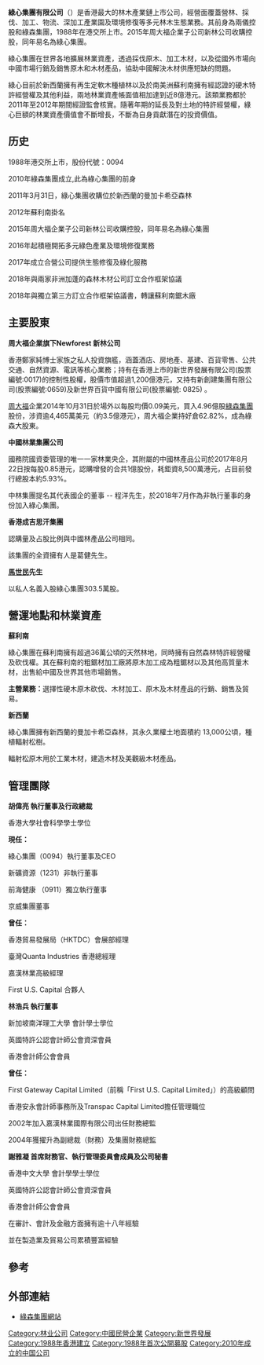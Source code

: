 '''綠心集團有限公司'''（{{sehk|0094}}）是香港最大的林木產業鏈上市公司，經營面覆蓋營林、採伐、加工、物流、深加工產業園及環境修復等多元林木生態業務。其前身為兩儀控股和綠森集團，1988年在港交所上市。2015年周大福企業子公司新林公司收購控股，同年易名為綠心集團。

綠心集團在世界各地擴展林業資產，透過採伐原木、加工木材，以及從國外市場向中國市場行銷及銷售原木和木材產品，協助中國解決木材供應短缺的問題。

綠心目前於新西蘭擁有再生定軟木種植林以及於南美洲蘇利南擁有經認證的硬木特許經營權及其他利益，兩地林業資產帳面值相加達到近8億港元。該類業務都於2011年至2012年期間經證監會核實。隨著年期的延長及對土地的特許經營權，綠心巨額的林業資產價值會不斷增長，不斷為自身貢獻潛在的投資價值。

== 历史 ==
1988年港交所上市，股份代號：0094

2010年綠森集團成立,此為綠心集團的前身

2011年3月31日，綠心集團收購位於新西蘭的曼加卡希亞森林

2012年蘇利南掛名

2015年周大福企業子公司新林公司收購控股，同年易名為綠心集團

2016年起積極開拓多元綠色產業及環境修復業務

2017年成立合營公司提供生態修復及綠化服務

2018年與兩家非洲加蓬的森林木材公司訂立合作框架協議

2018年與獨立第三方訂立合作框架協議書，轉讓蘇利南鋸木廠

== 主要股東 ==
'''周大福企業旗下Newforest 新林公司'''

香港鄭家純博士家族之私人投資旗艦，涵蓋酒店、房地產、基建、百貨零售、公共交通、自然資源、電訊等核心業務；持有在香港上市的新世界發展有限公司(股票編號:0017)的控制性股權，股價市值超過1,200億港元，又持有新創建集團有限公司(股票編號:0659)及新世界百貨中國有限公司(股票編號: 0825) 。

[[周大福|周大福]]企業2014年10月31日於場外以每股均價0.09美元，買入4.96億股[[綠森集團|綠森集團]]股份，涉資逾4,465萬美元（約3.5億港元），周大福企業持好倉62.82%，成為綠森大股東。

'''中國林業集團公司'''

國務院國資委管理的唯一一家林業央企，其附屬的中國林產品公司於2017年8月22日按每股0.85港元，認購增發的合共1億股份，耗鉅資8,500萬港元，占目前發行總股本約5.93%。

中林集團提名其代表國企的董事 -- 程洋先生，於2018年7月作為非執行董事的身份加入綠心集團。

'''香港成吉思汗集團'''

認購量及占股比例與中國林產品公司相同。

該集團的全資擁有人是葛健先生。

'''[[馬世民|馬世民]]先生'''

以私人名義入股綠心集團303.5萬股。

== 營運地點和林業資產 ==
'''蘇利南'''

綠心集團在蘇利南擁有超過36萬公頃的天然林地，同時擁有自然森林特許經營權及砍伐權。其在蘇利南的粗鋸材加工廠將原木加工成為粗鋸材以及其他高質量木材，出售給中國及世界其他市場銷售。

'''主營業務：'''選擇性硬木原木砍伐、木材加工、原木及木材產品的行銷、銷售及貿易。

'''新西蘭'''

綠心集團擁有新西蘭的曼加卡希亞森林，其永久業權土地面積約 13,000公頃，種植輻射松樹。

輻射松原木用於工業木材，建造木材及美觀級木材產品。

== 管理團隊 ==
'''胡偉亮 執行董事及行政總裁'''

香港大學社會科學學士學位

'''現任：'''

綠心集團（0094）執行董事及CEO

新礦資源（1231）非執行董事

前海健康 （0911）獨立執行董事

京威集團董事

'''曾任：'''

香港貿易發展局（HKTDC）會展部經理

臺灣Quanta Industries 香港總經理

嘉漢林業高級經理

First U.S. Capital 合夥人

'''林浩兵 執行董事'''

新加坡南洋理工大學 會計學士學位

英國特許公認會計師公會資深會員

香港會計師公會會員

'''曾任：'''

First Gateway Capital Limited（前稱「First U.S. Capital Limited」）的高級顧問

香港安永會計師事務所及Transpac Capital Limited擔任管理職位

2002年加入嘉漢林業國際有限公司出任財務總監

2004年獲擢升為副總裁（財務）及集團財務總監

'''謝雅凝 首席財務官、執行管理委員會成員及公司秘書'''

香港中文大學 會計學學士學位

英國特許公認會計師公會資深會員

香港會計師公會會員

在審計、會計及金融方面擁有逾十八年經驗

並在製造業及貿易公司累積豐富經驗

==參考==
{{reflist}}

==外部連結==
*[http://www.greenheartgroup.com/ 綠森集團網站] {{Wayback|url=http://www.greenheartgroup.com/ |date=20110303013849 }}

[[Category:林业公司|Category:林业公司]]
[[Category:中國民營企業|Category:中國民營企業]]
[[Category:新世界發展|Category:新世界發展]]
[[Category:1988年香港建立|Category:1988年香港建立]]
[[Category:1988年首次公開募股|Category:1988年首次公開募股]]
[[Category:2010年成立的中国公司|Category:2010年成立的中国公司]]
